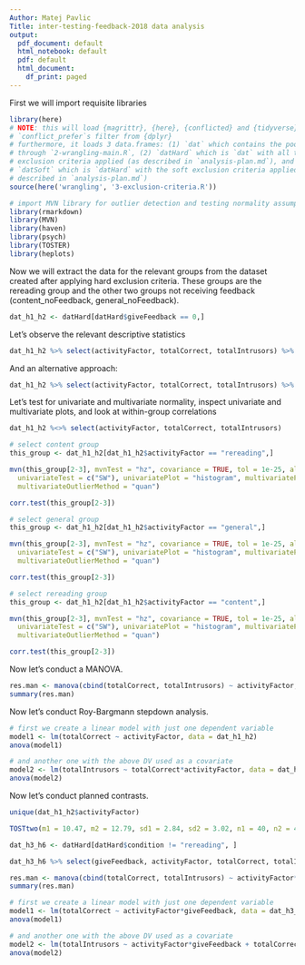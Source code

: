```yaml
---
Author: Matej Pavlic
Title: inter-testing-feedback-2018 data analysis
output:
  pdf_document: default
  html_notebook: default
  pdf: default
  html_document:
    df_print: paged
---
```


First we will import requisite libraries

```R
library(here)
# NOTE: this will load {magrittr}, {here}, {conflicted} and {tidyverse}. also,
# `conflict_prefer`s filter from {dplyr}
# furthermore, it loads 3 data.frames: (1) `dat` which contains the pooled data run
# through `2-wrangling-main.R`, (2) `datHard` which is `dat` with all the hard
# exclusion criteria applied (as described in `analysis-plan.md`), and (3)
# `datSoft` which is `datHard` with the soft exclusion criteria applied (as
# described in `analysis-plan.md`)
source(here('wrangling', '3-exclusion-criteria.R'))

# import MVN library for outlier detection and testing normality assumptions, and other libs
library(rmarkdown)
library(MVN)
library(haven)
library(psych)
library(TOSTER)
library(heplots)
```


Now we will extract the data for the relevant groups from the dataset created after applying hard exclusion criteria.
These groups are the rereading group and the other two groups not receiving feedback (content_noFeedback, general_noFeedback).

```R
dat_h1_h2 <- datHard[datHard$giveFeedback == 0,]
```


Let's observe the relevant descriptive statistics

```r
dat_h1_h2 %>% select(activityFactor, totalCorrect, totalIntrusors) %>% describeBy(dat_h1_h2$activityFactor, skew = TRUE, ranges = TRUE)
```


And an alternative approach:

```r
dat_h1_h2 %>% select(activityFactor, totalCorrect, totalIntrusors) %>% split(.$activityFactor) %>% map(summary)
```

Let's test for univariate and multivariate normality, inspect univariate and multivariate plots, and look at within-group correlations

```r
dat_h1_h2 %<>% select(activityFactor, totalCorrect, totalIntrusors)
```

```r
# select content group
this_group <- dat_h1_h2[dat_h1_h2$activityFactor == "rereading",] 

mvn(this_group[2-3], mvnTest = "hz", covariance = TRUE, tol = 1e-25, alpha = 0.5, desc = TRUE, transform = "none",
  univariateTest = c("SW"), univariatePlot = "histogram", multivariatePlot = "qq",
  multivariateOutlierMethod = "quan")

corr.test(this_group[2-3])
```

```r
# select general group
this_group <- dat_h1_h2[dat_h1_h2$activityFactor == "general",] 

mvn(this_group[2-3], mvnTest = "hz", covariance = TRUE, tol = 1e-25, alpha = 0.5, desc = TRUE, transform = "none",
  univariateTest = c("SW"), univariatePlot = "histogram", multivariatePlot = "qq",
  multivariateOutlierMethod = "quan")

corr.test(this_group[2-3])
```

```r
# select rereading group
this_group <- dat_h1_h2[dat_h1_h2$activityFactor == "content",] 

mvn(this_group[2-3], mvnTest = "hz", covariance = TRUE, tol = 1e-25, alpha = 0.5, desc = TRUE, transform = "none",
  univariateTest = c("SW"), univariatePlot = "histogram", multivariatePlot = "qq",
  multivariateOutlierMethod = "quan")

corr.test(this_group[2-3])
```

Now let's conduct a MANOVA.

```r
res.man <- manova(cbind(totalCorrect, totalIntrusors) ~ activityFactor, data = dat_h1_h2)
summary(res.man)
```

Now let's conduct Roy-Bargmann stepdown analysis.

```r
# first we create a linear model with just one dependent variable
model1 <- lm(totalCorrect ~ activityFactor, data = dat_h1_h2)
anova(model1)

# and another one with the above DV used as a covariate
model2 <- lm(totalIntrusors ~ totalCorrect*activityFactor, data = dat_h1_h2)
anova(model2)

```

Now let's conduct planned contrasts.

```r
unique(dat_h1_h2$activityFactor)

TOSTtwo(m1 = 10.47, m2 = 12.79, sd1 = 2.84, sd2 = 3.02, n1 = 40, n2 = 42, low_eqbound_d = -0.25, high_eqbound_d = 0.25)
```



```r
dat_h3_h6 <- datHard[datHard$condition != "rereading", ]
```

```r
dat_h3_h6 %>% select(giveFeedback, activityFactor, totalCorrect, totalIntrusors) %>% describeBy(list(dat_h3_h6$activityFactor, dat_h3_h6$giveFeedback), skew = TRUE, ranges = TRUE)
```


```r
res.man <- manova(cbind(totalCorrect, totalIntrusors) ~ activityFactor*giveFeedback, data = dat_h3_h6)
summary(res.man)
```

```r
# first we create a linear model with just one dependent variable
model1 <- lm(totalCorrect ~ activityFactor*giveFeedback, data = dat_h3_h6)
anova(model1)

# and another one with the above DV used as a covariate
model2 <- lm(totalIntrusors ~ activityFactor*giveFeedback + totalCorrect*activityFactor*giveFeedback, data = dat_h3_h6)
anova(model2)
```